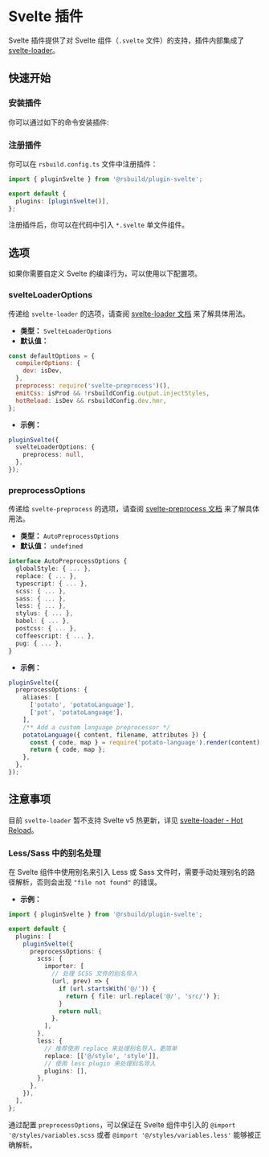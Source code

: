 # Svelte 插件


<SourceCode href="https://github.com/web-infra-dev/rsbuild/tree/main/packages/plugin-svelte" />

Svelte 插件提供了对 Svelte 组件（`.svelte` 文件）的支持，插件内部集成了 [svelte-loader](https://github.com/sveltejs/svelte-loader)。

## 快速开始

### 安装插件

你可以通过如下的命令安装插件:


<PackageManagerTabs command="add @rsbuild/plugin-svelte -D" />

### 注册插件

你可以在 `rsbuild.config.ts` 文件中注册插件：

```ts title="rsbuild.config.ts"
import { pluginSvelte } from '@rsbuild/plugin-svelte';

export default {
  plugins: [pluginSvelte()],
};
```

注册插件后，你可以在代码中引入 `*.svelte` 单文件组件。

## 选项

如果你需要自定义 Svelte 的编译行为，可以使用以下配置项。

### svelteLoaderOptions

传递给 `svelte-loader` 的选项，请查阅 [svelte-loader 文档](https://github.com/sveltejs/svelte-loader) 来了解具体用法。

- **类型：** `SvelteLoaderOptions`
- **默认值：**

```js
const defaultOptions = {
  compilerOptions: {
    dev: isDev,
  },
  preprocess: require('svelte-preprocess')(),
  emitCss: isProd && !rsbuildConfig.output.injectStyles,
  hotReload: isDev && rsbuildConfig.dev.hmr,
};
```

- **示例：**

```ts
pluginSvelte({
  svelteLoaderOptions: {
    preprocess: null,
  },
});
```

### preprocessOptions

传递给 `svelte-preprocess` 的选项，请查阅 [svelte-preprocess 文档](https://github.com/sveltejs/svelte-preprocess/blob/c2107e529da9438ea5b8060aa471119940896e40/docs/preprocessing.md) 来了解具体用法。

- **类型：** `AutoPreprocessOptions`
- **默认值：** `undefined`

```ts
interface AutoPreprocessOptions {
  globalStyle: { ... },
  replace: { ... },
  typescript: { ... },
  scss: { ... },
  sass: { ... },
  less: { ... },
  stylus: { ... },
  babel: { ... },
  postcss: { ... },
  coffeescript: { ... },
  pug: { ... },
}
```

- **示例：**

```ts
pluginSvelte({
  preprocessOptions: {
    aliases: [
      ['potato', 'potatoLanguage'],
      ['pot', 'potatoLanguage'],
    ],
    /** Add a custom language preprocessor */
    potatoLanguage({ content, filename, attributes }) {
      const { code, map } = require('potato-language').render(content);
      return { code, map };
    },
  },
});
```

## 注意事项

目前 `svelte-loader` 暂不支持 Svelte v5 热更新，详见 [svelte-loader - Hot Reload](https://github.com/sveltejs/svelte-loader?tab=readme-ov-file#hot-reload)。

### Less/Sass 中的别名处理

在 Svelte 组件中使用别名来引入 Less 或 Sass 文件时，需要手动处理别名的路径解析，否则会出现 `"file not found"` 的错误。

- **示例：**

```ts title="rsbuild.config.ts"
import { pluginSvelte } from '@rsbuild/plugin-svelte';

export default {
  plugins: [
    pluginSvelte({
      preprocessOptions: {
        scss: {
          importer: [
            // 处理 SCSS 文件的别名导入
            (url, prev) => {
              if (url.startsWith('@/')) {
                return { file: url.replace('@/', 'src/') };
              }
              return null;
            },
          ],
        },
        less: {
          // 推荐使用 replace 来处理别名导入，更简单
          replace: [['@/style', 'style']],
          // 使用 less plugin 来处理别名导入
          plugins: [],
        },
      },
    }),
  ],
};
```

通过配置 `preprocessOptions`，可以保证在 Svelte 组件中引入的 `@import '@/styles/variables.scss` 或者 `@import '@/styles/variables.less'` 能够被正确解析。
